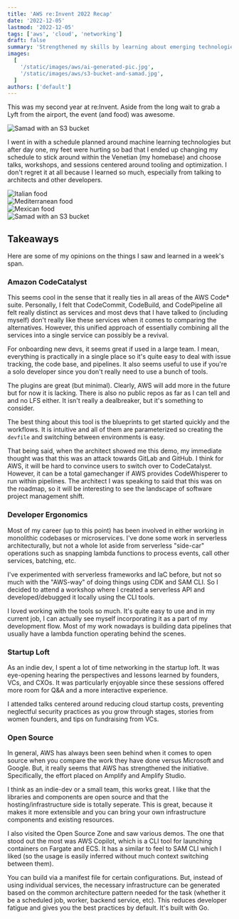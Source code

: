 ```yaml
---
title: 'AWS re:Invent 2022 Recap'
date: '2022-12-05'
lastmod: '2022-12-05'
tags: ['aws', 'cloud', 'networking']
draft: false
summary: 'Strengthened my skills by learning about emerging technologies and new ways of doing things at AWS re:Invent 2022.'
images:
  [
    '/static/images/aws/ai-generated-pic.jpg',
    '/static/images/aws/s3-bucket-and-samad.jpg',
  ]
authors: ['default']
---
```


This was my second year at re:Invent. Aside from the long wait to grab a Lyft from the airport, the event (and food) was awesome.

<div className="flex flex-wrap -mx-2 overflow-hidden xl:-mx-2 center">
  <div className="my-1 px-2 overflow-hidden">
    <img
      src="/static/images/aws/s3-bucket-and-samad.jpg"
      alt="Samad with an S3 bucket"
    />
  </div>
</div>

I went in with a schedule planned around machine learning technologies but after day one, my feet were hurting so bad that I ended up changing
my schedule to stick around within the Venetian (my homebase) and choose talks, workshops, and sessions centered around tooling and optimization.
I don't regret it at all because I learned so much, especially from talking to architects and other developers.

<div className="flex flex-wrap -mx-2 overflow-hidden xl:-mx-2 items-center">
  <div className="my-1 px-2 w-full h-1/3 overflow-hidden xl:my-1 xl:px-2 xl:w-1/3">
    <img
      src="/static/images/aws/food-one.jpg"
      alt="Italian food"
    />
  </div>
  <div className="my-1 px-2 h-1/3 overflow-hidden xl:my-1 xl:px-2 xl:w-1/3">
    <img
      src="/static/images/aws/food-two.jpg"
      alt="Mediterranean food"
    />
  </div>
  <div className="my-1 px-2 w-full overflow-hidden xl:my-1 xl:px-2 xl:w-1/3">
    <img
      src="/static/images/aws/food-three.jpg"
      alt="Mexican food"
    />
  </div>
  <div className="my-1 px-2 w-full overflow-hidden xl:my-1 xl:px-2">
    <img
      src="/static/images/aws/team-pic.jpg"
      alt="Samad with an S3 bucket"
    />
  </div>
</div>

## Takeaways

Here are some of my opinions on the things I saw and learned in a week's span.

### Amazon CodeCatalyst

This seems cool in the sense that it really ties in all areas of the AWS Code\* suite. Personally, I felt that
CodeCommit, CodeBuild, and CodePipeline all felt really distinct as services and most devs that I have talked to
(including myself) don't really like these services when it comes to comparing the alternatives. However, this
unified approach of essentially combining all the services into a single service can possibly be a revival.

For onboarding new devs, it seems great if used in a large team. I mean, everything is practically in a single place
so it's quite easy to deal with issue tracking, the code base, and pipelines. It also seems useful to use if you're
a solo developer since you don't really need to use a bunch of tools.

The plugins are great (but minimal). Clearly, AWS will add more in the future but for now it is lacking. There is also
no public repos as far as I can tell and and no LFS either. It isn't really a dealbreaker, but it's something to consider.

The best thing about this tool is the blueprints to get started quickly and the workflows. It is intuitive and all of them
are parameterized so creating the `devfile` and switching between environments is easy.

That being said, when the architect showed me this demo, my immediate thought was that this was an attack towards
GitLab and GitHub. I think for AWS, it will be hard to convince users to switch over to CodeCatalyst. However, it can be
a total gamechanger if AWS provides CodeWhisperer to run within pipelines. The architect I was speaking to said that this
was on the roadmap, so it will be interesting to see the landscape of software project management shift.

### Developer Ergonomics

Most of my career (up to this point) has been involved in either working in monolithic codebases or microservices. I've done
some work in serverless architecturally, but not a whole lot aside from serverless "side-car" operations such as snapping
lambda functions to process events, call other services, batching, etc.

I've experimented with serverless frameworks and IaC before, but not so much with the "AWS-way" of doing things using CDK and
SAM CLI. So I decided to attend a workshop where I created a serverless API and developed/debugged it locally using the CLI tools.

I loved working with the tools so much. It's quite easy to use and in my current job, I can actually see myself incorporating
it as a part of my development flow. Most of my work nowadays is building data pipelines that usually have a lambda function
operating behind the scenes.

### Startup Loft

As an indie dev, I spent a lot of time networking in the startup loft. It was eye-opening hearing the perspectives and lessons
learned by founders, VCs, and CXOs. It was particularly enjoyable since these sessions offered more room for Q&A and a more
interactive experience.

I attended talks centered around reducing cloud startup costs, preventing neglectful security practices as you grow through
stages, stories from women founders, and tips on fundraising from VCs.

### Open Source

In general, AWS has always been seen behind when it comes to open source when you compare the work they have done versus
Microsoft and Google. But, it really seems that AWS has strengthened the initiative. Specifically, the effort placed on Amplify
and Amplify Studio.

I think as an indie-dev or a small team, this works great. I like that the libraries and components are open source and that the
hosting/infrastructure side is totally seperate. This is great, because it makes it more extensible and you can bring your own
infrastructure components and existing resources.

I also visited the Open Source Zone and saw various demos. The one that stood out the most was AWS Copilot, which is a CLI tool for
launching containers on Fargate and ECS. It has a similar to feel to SAM CLI which I liked (so the usage is easily inferred without
much context switching between them).

You can build via a manifest file for certain configurations. But, instead of using individual services, the necessary infrastructure
can be generated based on the common architecture pattern needed for the task (whether it be a scheduled job, worker, backend service, etc).
This reduces developer fatigue and gives you the best practices by default. It's built with Go.
